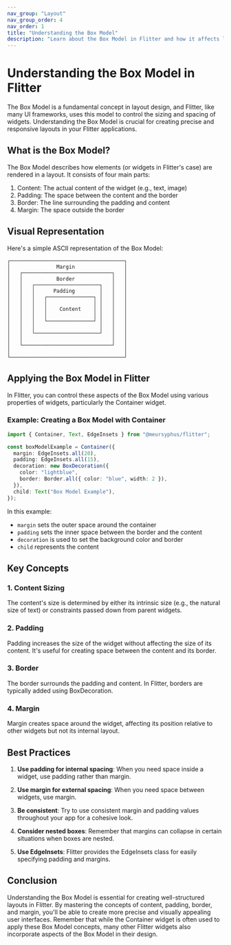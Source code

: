 ```yaml
---
nav_group: "Layout"
nav_group_order: 4
nav_order: 1
title: "Understanding the Box Model"
description: "Learn about the Box Model in Flitter and how it affects layout and sizing of widgets"
---
```


# Understanding the Box Model in Flitter

The Box Model is a fundamental concept in layout design, and Flitter, like many UI frameworks, uses this model to control the sizing and spacing of widgets. Understanding the Box Model is crucial for creating precise and responsive layouts in your Flitter applications.

## What is the Box Model?

The Box Model describes how elements (or widgets in Flitter's case) are rendered in a layout. It consists of four main parts:

1. Content: The actual content of the widget (e.g., text, image)
2. Padding: The space between the content and the border
3. Border: The line surrounding the padding and content
4. Margin: The space outside the border

## Visual Representation

Here's a simple ASCII representation of the Box Model:

```
┌─────────────────────────────────────┐
│               Margin                │
│   ┌─────────────────────────────┐   │
│   │           Border            │   │
│   │   ┌─────────────────────┐   │   │
│   │   │      Padding        │   │   │
│   │   │   ┌───────────────┐ │   │   │
│   │   │   │               │ │   │   │
│   │   │   │    Content    │ │   │   │
│   │   │   │               │ │   │   │
│   │   │   └───────────────┘ │   │   │
│   │   │                     │   │   │
│   │   └─────────────────────┘   │   │
│   │                             │   │
│   └─────────────────────────────┘   │
│                                     │
└─────────────────────────────────────┘
```

## Applying the Box Model in Flitter

In Flitter, you can control these aspects of the Box Model using various properties of widgets, particularly the Container widget.

### Example: Creating a Box Model with Container

```typescript
import { Container, Text, EdgeInsets } from "@meursyphus/flitter";

const boxModelExample = Container({
  margin: EdgeInsets.all(20),
  padding: EdgeInsets.all(15),
  decoration: new BoxDecoration({
    color: "lightblue",
    border: Border.all({ color: "blue", width: 2 }),
  }),
  child: Text("Box Model Example"),
});
```

In this example:

- `margin` sets the outer space around the container
- `padding` sets the inner space between the border and the content
- `decoration` is used to set the background color and border
- `child` represents the content

## Key Concepts

### 1. Content Sizing

The content's size is determined by either its intrinsic size (e.g., the natural size of text) or constraints passed down from parent widgets.

### 2. Padding

Padding increases the size of the widget without affecting the size of its content. It's useful for creating space between the content and its border.

### 3. Border

The border surrounds the padding and content. In Flitter, borders are typically added using BoxDecoration.

### 4. Margin

Margin creates space around the widget, affecting its position relative to other widgets but not its internal layout.

## Best Practices

1. **Use padding for internal spacing**: When you need space inside a widget, use padding rather than margin.

2. **Use margin for external spacing**: When you need space between widgets, use margin.

3. **Be consistent**: Try to use consistent margin and padding values throughout your app for a cohesive look.

4. **Consider nested boxes**: Remember that margins can collapse in certain situations when boxes are nested.

5. **Use EdgeInsets**: Flitter provides the EdgeInsets class for easily specifying padding and margins.

## Conclusion

Understanding the Box Model is essential for creating well-structured layouts in Flitter. By mastering the concepts of content, padding, border, and margin, you'll be able to create more precise and visually appealing user interfaces. Remember that while the Container widget is often used to apply these Box Model concepts, many other Flitter widgets also incorporate aspects of the Box Model in their design.
